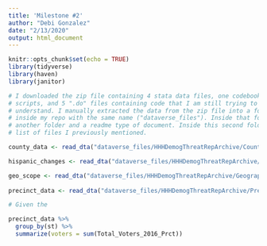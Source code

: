 ```yaml
---
title: 'Milestone #2'
author: "Debi Gonzalez"
date: "2/13/2020"
output: html_document
---
```


```r
knitr::opts_chunk$set(echo = TRUE)
library(tidyverse)
library(haven)
library(janitor)

```


```r

# I downloaded the zip file containing 4 stata data files, one codebook, two R
# scripts, and 5 ".do" files containing code that I am still trying to
# understand. I manually extracted the data from the zip file into a folder
# inside my repo with the same name ("dataverse_files"). Inside that folder is
# another folder and a readme type of document. Inside this second folder is the
# list of files I previously mentioned.

county_data <- read_dta("dataverse_files/HHHDemogThreatRepArchive/CountyData.dta") 

hispanic_changes <- read_dta("dataverse_files/HHHDemogThreatRepArchive/CountyHispanicChanges.dta")

geo_scope <- read_dta("dataverse_files/HHHDemogThreatRepArchive/GeographicScopeData.dta")
  
precinct_data <- read_dta("dataverse_files/HHHDemogThreatRepArchive/PrecinctData.dta")

# Given the 
```


```r
precinct_data %>% 
  group_by(st) %>% 
  summarize(voters = sum(Total_Voters_2016_Prct))
```

